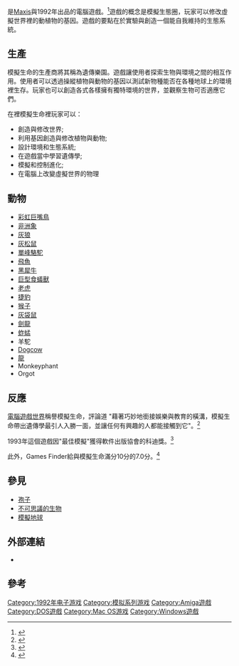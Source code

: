 {{Infobox video game
|title = 模擬生命：遺傳樂園
|english = SimLife: The Genetic Playground
|image =
|caption= 
|developer = [[Maxis|Maxis Software]]
|publisher = Maxis
|designer = [[Ken_Karakotsios|Ken Karakotsios]]、[[威爾·萊特|威爾·萊特]]、[[賈斯汀·麥考密克|賈斯汀·麥考密克]]
|engine =
|released = '''DOS、Macintosh、Windows'''<br>1992年<br>'''Amiga'''<br>1993年
|genre = [[生活模擬遊戲|生物模擬]]
|modes = [[單人電子遊戲|單人遊戲]]
|platforms = [[Amiga|Amiga]]、[[DOS|DOS]]、[[Windows_3.1x|Windows 3.x]]、[[Apple_Macintosh|Macintosh]]
|media =
}}

{{Vgname|模擬生命：遺傳樂園|en=SimLife: The Genetic Playground}}是[[Maxis|Maxis]]與1992年出品的電腦遊戲。<ref>{{cite web|url=http://www.mobygames.com/game/simlife|title=SimLife: The Genetic Playground At MobyGames|access-date=2014-12-19|archive-date=2014-07-17|archive-url=https://web.archive.org/web/20140717175416/http://www.mobygames.com/game/simlife|dead-url=no}}</ref>遊戲的概念是模擬生態圈，玩家可以修改虛擬世界裡的動植物的基因。遊戲的要點在於實驗與創造一個能自我維持的生態系統。

==生產==

模擬生命的生產商將其稱為遺傳樂園。遊戲讓使用者探索生物與環境之間的相互作用。使用者可以透過操縱植物與動物的基因以測試新物種能否在各種地球上的環境裡生存。玩家也可以創造各式各樣擁有獨特環境的世界，並觀察生物可否適應它們。 

在裡模擬生命裡玩家可以：

* 創造與修改世界;
* 利用基因創造與修改植物與動物;
* 設計環境和生態系統;
* 在遊戲當中學習遺傳學;
* 模擬和控制進化;
* 在電腦上改變虛擬世界的物理

==動物==
* [[彩虹巨嘴鳥|彩虹巨嘴鳥]]
* [[非洲象|非洲象]]
* [[灰狼|灰狼]]
* [[灰松鼠|灰松鼠]]
* [[單峰駱駝|單峰駱駝]]
* [[飛魚|飛魚]]
* [[黑犀牛|黑犀牛]]
* [[食蟻獸|巨型食蟻獸]]
* [[老虎|老虎]]
* [[捷豹|捷豹]]
* [[猴子|猴子]]
* [[袋鼠|灰袋鼠]]
* [[劍龍|劍龍]]
* [[蚱蜢|蚱蜢]]
* 羊駝
* [[Dogcow|Dogcow]]
* [[龍|龍]]
* Monkeyphant
* Orgot

==反應==
[[電腦遊戲世界|電腦遊戲世界]]稱譽模擬生命，評論道 "藉著巧妙地銜接娛樂與教育的橫溝，模擬生命帶出遺傳學最引人入勝一面，並讓任何有興趣的人都能接觸到它"。<ref name="eden199304">{{cite news | url=http://www.cgwmuseum.org/galleries/index.php?year=1993&pub=2&id=105 | title=Last one in the gene pool is a... | work=Computer Gaming World | date=1993-04 | accessdate=6 July 2014 | author=Eden, Maxwell | pages=56 | archive-date=2014-07-02 | archive-url=https://web.archive.org/web/20140702235842/http://www.cgwmuseum.org/galleries/index.php?year=1993&pub=2&id=105 | dead-url=no }}</ref>

1993年這個遊戲因"最佳模擬"獲得軟件出版協會的科迪獎。<ref name="cgw199305">{{cite news | url=http://www.cgwmuseum.org/galleries/index.php?year=1993&pub=2&id=106 | title=Awards - Thy Name Is Controversy | work=Computer Gaming World | date=1993-05 | accessdate=7 July 2014 | pages=146 | archive-date=2014-07-02 | archive-url=https://web.archive.org/web/20140702235910/http://www.cgwmuseum.org/galleries/index.php?year=1993&pub=2&id=106 | dead-url=no }}</ref>

此外，Games Finder給與模擬生命滿分10分的7.0分。<ref>{{cite web|url =http://gameslikefinder.com/simlife-genetic-playground/|title =Simlife Genetic Playground Review - Games Finder|work =|access-date =2014-12-19|archive-date =2014-06-25|archive-url =https://web.archive.org/web/20140625021919/http://gameslikefinder.com/simlife-genetic-playground|dead-url =no}}</ref>

==參見==
* [[孢子_(遊戲)|孢子]]
* [[不可思议的生物|不可思議的生物]]
* [[模擬地球|模擬地球]]

==外部連結==
* {{moby game|id=/simlife|name=''SimLife''}}

==參考==
{{reflist}}

{{Sim series}}


{{DEFAULTSORT:SimLife}}
[[Category:1992年电子游戏|Category:1992年电子游戏]]
[[Category:模拟系列游戏|Category:模拟系列游戏]]
[[Category:Amiga遊戲|Category:Amiga遊戲]]
[[Category:DOS遊戲|Category:DOS遊戲]]
[[Category:Mac_OS游戏|Category:Mac OS游戏]]
[[Category:Windows遊戲|Category:Windows遊戲]]
